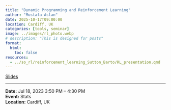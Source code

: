 ---
title: "Dynamic Programming and Reinforcement Learning"
author: "Mustafa Aslan"
date: 2025-10-17T09:00:00
location: Cardiff, UK
categories: [tools, seminar]
image: ../images/rl_photo.webp
# description: "This is designed for posts"
format:
  html:
    toc: false
resources:
  - ../so_rl/reinforcement_learning_Sutton_Barto/RL_presentation.qmd
---

[Slides](../so_rl_docs/RL_presentation.qmd){.btn .btn-sm .btn-outline-primary}

---

**Date:** Jul 18, 2023 3:50 PM – 4:30 PM\
**Event:** Stats\
**Location:** Cardiff, UK
